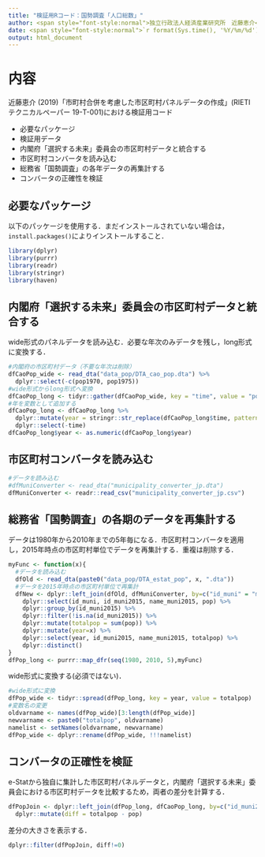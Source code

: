 ```yaml
---
title: "検証用Rコード：国勢調査「人口総数」"
author: <span style="font-style:normal">独立行政法人経済産業研究所　近藤恵介</span>
date: <span style="font-style:normal">`r format(Sys.time(), '%Y/%m/%d')`</span>
output: html_document
---
```


# 内容
近藤恵介 (2019)「市町村合併を考慮した市区町村パネルデータの作成」(RIETIテクニカルペーパー 19-T-001)における検証用コード

- 必要なパッケージ
- 検証用データ
- 内閣府「選択する未来」委員会の市区町村データと統合する
- 市区町村コンバータを読み込む
- 総務省「国勢調査」の各年データの再集計する
- コンバータの正確性を検証


## 必要なパッケージ
以下のパッケージを使用する．まだインストールされていない場合は，`install.packages()`によりインストールすること．
```r
library(dplyr)
library(purrr)
library(readr)
library(stringr)
library(haven)
```

## 内閣府「選択する未来」委員会の市区町村データと統合する
wide形式のパネルデータを読み込む．必要な年次のみデータを残し，long形式に変換する．
```r
#内閣府の市区町村データ（不要な年次は削除）
dfCaoPop_wide <- read_dta("data_pop/DTA_cao_pop.dta") %>%
  dplyr::select(-c(pop1970, pop1975))
#wide形式からlong形式へ変換
dfCaoPop_long <- tidyr::gather(dfCaoPop_wide, key = "time", value = "pop", 3:9)
#年を変数として追加する
dfCaoPop_long <- dfCaoPop_long %>%
  dplyr::mutate(year = stringr::str_replace(dfCaoPop_long$time, pattern = "pop", replacement = "")) %>%
  dplyr::select(-time)
dfCaoPop_long$year <- as.numeric(dfCaoPop_long$year)
```

## 市区町村コンバータを読み込む
```r
#データを読み込む
#dfMuniConverter <- read_dta("municipality_converter_jp.dta")
dfMuniConverter <- readr::read_csv("municipality_converter_jp.csv")
```

## 総務省「国勢調査」の各期のデータを再集計する

データは1980年から2010年までの5年毎になる．市区町村コンバータを適用し，2015年時点の市区町村単位でデータを再集計する．重複は削除する．
```r
myFunc <- function(x){
  #データを読み込む
  dfOld <- read_dta(paste0("data_pop/DTA_estat_pop", x, ".dta"))
  #データを2015年時点の市区町村単位で再集計
  dfNew <- dplyr::left_join(dfOld, dfMuniConverter, by=c("id_muni" = "merge_id_muni")) %>%
    dplyr::select(id_muni, id_muni2015, name_muni2015, pop) %>%
    dplyr::group_by(id_muni2015) %>%
    dplyr::filter(!is.na(id_muni2015)) %>%
    dplyr::mutate(totalpop = sum(pop)) %>%
    dplyr::mutate(year=x) %>%
    dplyr::select(year, id_muni2015, name_muni2015, totalpop) %>%
    dplyr::distinct()
}
dfPop_long <- purrr::map_dfr(seq(1980, 2010, 5),myFunc)
```

wide形式に変換する(必須ではない)．
```r
#wide形式に変換
dfPop_wide <- tidyr::spread(dfPop_long, key = year, value = totalpop)
#変数名の変更
oldvarname <- names(dfPop_wide)[3:length(dfPop_wide)]
newvarname <- paste0("totalpop", oldvarname)
namelist <- setNames(oldvarname, newvarname)
dfPop_wide <- dplyr::rename(dfPop_wide, !!!namelist)
```

## コンバータの正確性を検証

e-Statから独自に集計した市区町村パネルデータと，内閣府「選択する未来」委員会における市区町村データを比較するため，両者の差分を計算する．
```r
dfPopJoin <- dplyr::left_join(dfPop_long, dfCaoPop_long, by=c("id_muni2015" = "id_muni", "year" = "year")) %>%
  dplyr::mutate(diff = totalpop - pop)
```

差分の大きさを表示する．
```r
dplyr::filter(dfPopJoin, diff!=0)
```
